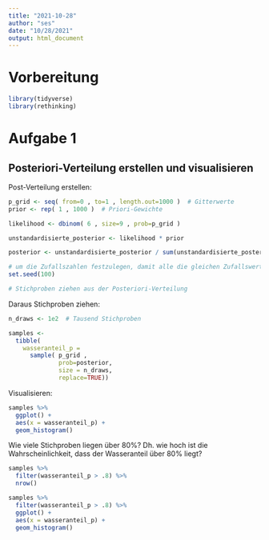 ```yaml
---
title: "2021-10-28"
author: "ses"
date: "10/28/2021"
output: html_document
---
```


# Vorbereitung

```r
library(tidyverse)
library(rethinking)
```



# Aufgabe 1


## Posteriori-Verteilung erstellen und visualisieren

Post-Verteilung erstellen:
```r
p_grid <- seq( from=0 , to=1 , length.out=1000 )  # Gitterwerte
prior <- rep( 1 , 1000 )  # Priori-Gewichte

likelihood <- dbinom( 6 , size=9 , prob=p_grid ) 

unstandardisierte_posterior <- likelihood * prior 

posterior <- unstandardisierte_posterior / sum(unstandardisierte_posterior)

# um die Zufallszahlen festzulegen, damit alle die gleichen Zufallswerte bekommen: 
set.seed(100) 

# Stichproben ziehen aus der Posteriori-Verteilung

```

Daraus Stichproben ziehen:

```r
n_draws <- 1e2  # Tausend Stichproben

samples <- 
  tibble(
    wasseranteil_p = 
      sample( p_grid , 
              prob=posterior, 
              size = n_draws, 
              replace=TRUE)) 
```



Visualisieren:

```r
samples %>% 
  ggplot() +
  aes(x = wasseranteil_p) +
  geom_histogram()
```


Wie viele Stichproben liegen über 80%? Dh. wie hoch ist die Wahrscheinlichkeit, dass der Wasseranteil über 80% liegt?

```r
samples %>% 
  filter(wasseranteil_p > .8) %>% 
  nrow()
```


```r
samples %>% 
  filter(wasseranteil_p > .8) %>% 
  ggplot() +
  aes(x = wasseranteil_p) +
  geom_histogram()
```


